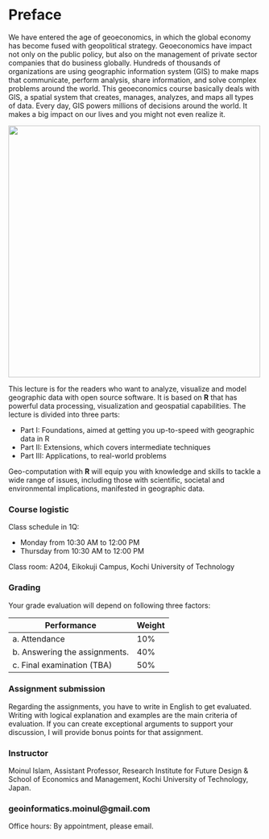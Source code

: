 # Preface {.unnumbered}

We have entered the age of geoeconomics, in which the global economy has become fused with geopolitical strategy. Geoeconomics have impact not only on the public policy, but also on the management of private sector companies that do business globally. Hundreds of thousands of organizations are using geographic information system (GIS) to make maps that communicate, perform analysis, share information, and solve complex problems around the world. This geoeconomics course basically deals with GIS, a spatial system that creates, manages, analyzes, and maps all types of data. Every day, GIS powers millions of decisions around the world. It makes a big impact on our lives and you might not even realize it.

![](cover.png){fig-align="center" width="500"}

This lecture is for the readers who want to analyze, visualize and model geographic data with open source software. It is based on **R** that has powerful data processing, visualization and geospatial capabilities. The lecture is divided into three parts:

-   Part I: Foundations, aimed at getting you up-to-speed with geographic data in R
-   Part II: Extensions, which covers intermediate techniques
-   Part III: Applications, to real-world problems

Geo-computation with **R** will equip you with knowledge and skills to tackle a wide range of issues, including those with scientific, societal and environmental implications, manifested in geographic data.

### Course logistic

Class schedule in 1Q:

-   Monday from 10:30 AM to 12:00 PM
-   Thursday from 10:30 AM to 12:00 PM

Class room: A204, Eikokuji Campus, Kochi University of Technology

### Grading

Your grade evaluation will depend on following three factors:

| Performance                    | Weight |
|--------------------------------|--------|
| a\. Attendance                 | 10%    |
| b\. Answering the assignments. | 40%    |
| c\. Final examination (TBA)    | 50%    |

### Assignment submission

Regarding the assignments, you have to write in English to get evaluated. Writing with logical explanation and examples are the main criteria of evaluation. If you can create exceptional arguments to support your discussion, I will provide bonus points for that assignment.

### Instructor

Moinul Islam, Assistant Professor, Research Institute for Future Design & School of Economics and Management, Kochi University of Technology, Japan.

### geoinformatics.moinul\@gmail.com

Office hours: By appointment, please email.

